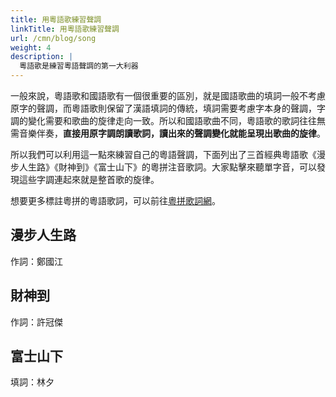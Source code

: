 ```yaml
---
title: 用粵語歌練習聲調
linkTitle: 用粵語歌練習聲調
url: /cmn/blog/song
weight: 4
description: |
  粵語歌是練習粵語聲調的第一大利器
---
```



一般來說，粵語歌和國語歌有一個很重要的區別，就是國語歌曲的填詞一般不考慮原字的聲調，而粵語歌則保留了漢語填詞的傳統，填詞需要考慮字本身的聲調，字調的變化需要和歌曲的旋律走向一致。所以和國語歌曲不同，粵語歌的歌詞往往無需音樂伴奏，**直接用原字調朗讀歌詞，讀出來的聲調變化就能呈現出歌曲的旋律**。

所以我們可以利用這一點來練習自己的粵語聲調，下面列出了三首經典粵語歌《漫步人生路》《財神到》《富士山下》的粵拼注音歌詞。大家點擊來聽單字音，可以發現這些字調連起來就是整首歌的旋律。

想要更多標註粵拼的粵語歌詞，可以前往[粵拼歌詞網](https://jyut6.com/)。

## 漫步人生路

作詞：鄭國江

<SampleText sample="maanboujansanglou" />

## 財神到

作詞：許冠傑

<SampleText sample="coisandou" />

## 富士山下

填詞：林夕

<SampleText sample="fusisaanhaa" />
